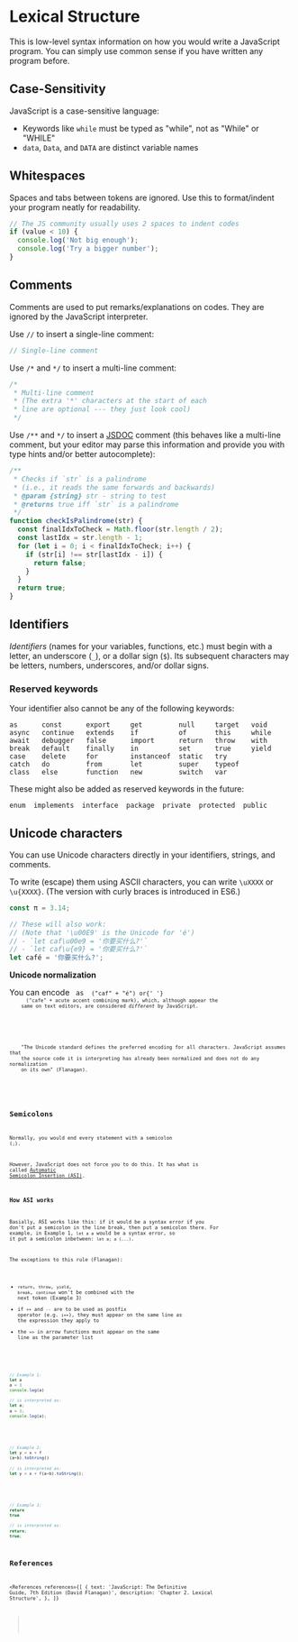 
# Lexical Structure

This is low-level syntax information on how you would write a JavaScript program. You can simply use common sense if you have written any program before.

## Case-Sensitivity

JavaScript is a case-sensitive language:

- Keywords like `while` must be typed as "while", not as "While" or "WHILE"
- `data`, `Data`, and `DATA` are distinct variable names

## Whitespaces

Spaces and tabs between tokens are ignored. Use this to format/indent your program neatly for readability.

```js
// The JS community usually uses 2 spaces to indent codes
if (value < 10) {
  console.log('Not big enough');
  console.log('Try a bigger number');
}
```

## Comments

Comments are used to put remarks/explanations on codes. They are ignored by the JavaScript interpreter.

Use `//` to insert a single-line comment:

```js
// Single-line comment
```

Use `/*` and `*/` to insert a multi-line comment:

```js
/*
 * Multi-line comment
 * (The extra '*' characters at the start of each
 * line are optional --- they just look cool)
 */
```

Use `/**` and `*/` to insert a [JSDOC](https://jsdoc.app/) comment (this behaves like a multi-line comment, but your editor may parse this information and provide you with type hints and/or better autocomplete):

```js
/**
 * Checks if `str` is a palindrome
 * (i.e., it reads the same forwards and backwards)
 * @param {string} str - string to test
 * @returns true iff `str` is a palindrome
 */
function checkIsPalindrome(str) {
  const finalIdxToCheck = Math.floor(str.length / 2);
  const lastIdx = str.length - 1;
  for (let i = 0; i < finalIdxToCheck; i++) {
    if (str[i] !== str[lastIdx - i]) {
      return false;
    }
  }
  return true;
}
```

## Identifiers

_Identifiers_ (names for your variables, functions, etc.) must begin with a letter, an underscore (`_`), or a dollar sign (`$`). Its subsequent characters may be letters, numbers, underscores, and/or dollar signs.

### Reserved keywords

Your identifier also cannot be any of the following keywords:

```
as      const      export     get         null     target   void
async   continue   extends    if          of       this     while
await   debugger   false      import      return   throw    with
break   default    finally    in          set      true     yield
case    delete     for        instanceof  static   try
catch   do         from       let         super    typeof
class   else       function   new         switch   var
```

These might also be added as reserved keywords in the future:

```
enum  implements  interface  package  private  protected  public
```

## Unicode characters

You can use Unicode characters directly in your identifiers, strings, and comments.

To write (escape) them using ASCII characters, you can write `\uXXXX` or `\u{XXXX}`. (The version with curly braces is introduced in ES6.)

<!-- prettier-ignore -->
```js
const π = 3.14;

// These will also work:
// (Note that '\u00E9' is the Unicode for 'é')
// - `let caf\u00e9 = '你要买什么?'`
// - `let caf\u{e9} = '你要买什么?'`
let café = '你要买什么?';
```

<NoteBox type="warning">
  <p>
    <strong>Unicode normalization</strong>
  </p>
  <p>
    You can encode <Code str="café" /> as <Code str="caf\u{00e9}" /> ("caf" + "é") or{' '}
    <Code str="cafe\u{0301}" /> ("cafe" + acute accent combining mark), which, although appear the
    same on text editors, are considered <em>different</em> by JavaScript.
  </p>
  <p>
    "The Unicode standard defines the preferred encoding for all characters. JavaScript assumes that
    the source code it is interpreting has already been normalized and does not do any normalization
    on its own" (Flanagan).
  </p>
</NoteBox>

## Semicolons

Normally, you would end every statement with a semicolon (`;`).

However, JavaScript does not force you to do this. It has what is called [Automatic Semicolon Insertion (ASI)](https://en.wikibooks.org/wiki/JavaScript/Automatic_semicolon_insertion).

### How ASI works

Basially, ASI works like this: if it would be a syntax error if you don't put a semicolon in the line break, then put a semicolon there. For example, in Example 1, `let a a` would be a syntax error, so it put a semicolon inbetween: `let a; a (...)`.

The exceptions to this rule (Flanagan):

- `return`, `throw`, `yield`, `break`, `continue` won't be combined with the next token (Example 3)
- if `++` and `--` are to be used as postfix operator (e.g. `i++`), they must appear on the same line as the expression they apply to
- the `=>` in arrow functions must appear on the same line as the parameter list

<!-- prettier-ignore -->
```js
// Example 1:
let a
a = 3
console.log(a)

// is interpreted as:
let a;
a = 3;
console.log(a);
```

<!-- prettier-ignore -->
```js
// Example 2:
let y = x + f
(a+b).toString()

// is interpreted as:
let y = x + f(a+b).toString();
```

<!-- prettier-ignore -->
```js
// Example 3:
return
true

// is interpreted as:
return;
true;
```

## References

<References
  references={[
    {
      text: 'JavaScript: The Definitive Guide, 7th Edition (David Flanagan)',
      description: 'Chapter 2. Lexical Structure',
    },
  ]}
></References>
